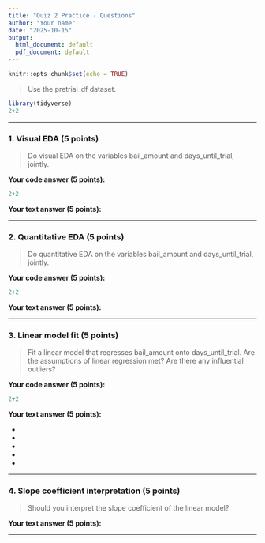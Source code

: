 ```yaml
---
title: "Quiz 2 Practice - Questions"
author: "Your name"
date: "2025-10-15"
output:
  html_document: default
  pdf_document: default
---
```


```r
knitr::opts_chunk$set(echo = TRUE)
```



> Use the pretrial_df dataset. 

```r
library(tidyverse)
2+2
```


---


### 1. Visual EDA (5 points)

> Do visual EDA on the variables bail_amount and days_until_trial, jointly.

**Your code answer (5 points):**

```r
2+2
```

**Your text answer (5 points):**





---


### 2. Quantitative EDA (5 points)

> Do quantitative EDA on the variables bail_amount and days_until_trial, jointly.

**Your code answer (5 points):**

```r
2+2
```


**Your text answer (5 points):**




---





### 3. Linear model fit (5 points)

> Fit a linear model that regresses bail_amount onto days_until_trial. Are the assumptions of linear regression met? Are there any influential outliers?

**Your code answer (5 points):**

```r
2+2
```



**Your text answer (5 points):**

-
-
-
-
- 

---





### 4. Slope coefficient interpretation (5 points)

> Should you interpret the slope coefficient of the linear model?

**Your text answer (5 points):**



---




